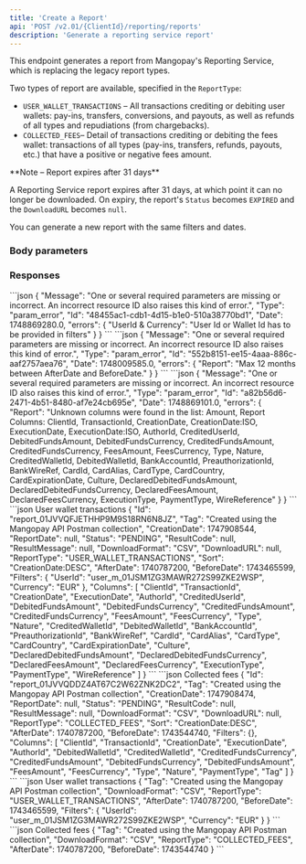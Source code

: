 ```yaml
---
title: 'Create a Report'  
api: 'POST /v2.01/{ClientId}/reporting/reports'  
description: 'Generate a reporting service report'
---
```




This endpoint generates a report from Mangopay's Reporting Service, which is replacing the legacy report types. 

Two types of report are available, specified in the `ReportType`:
- `USER_WALLET_TRANSACTIONS` – All transactions crediting or debiting user wallets: pay-ins, transfers, conversions, and payouts, as well as refunds of all types and repudiations (from chargebacks).
- `COLLECTED_FEES`– Detail of transactions crediting or debiting the fees wallet: transactions of all types (pay-ins, transfers, refunds, payouts, etc.) that have a positive or negative fees amount.

<Note>  
**Note – Report expires after 31 days** 
  
A Reporting Service report expires after 31 days, at which point it can no longer be downloaded. On expiry, the report's `Status` becomes `EXPIRED` and the `DownloadURL` becomes `null`.

You can generate a new report with the same filters and dates.
</Note>

### Body parameters  

<Tag5/>
<DownloadFormat1/>
<ReportType/>
<Sort1/>
<AfterDate2/>
<BeforeDate2/>
<Filters3/>
<Columns1/>


### Responses  

<AccordionGroup>

<Accordion title="200 - Response parameters">

<IdResponse/>
<Tag3Response/>
<CreationDateResponse/>
<ReportDateResponse/>
<Status16Response/>
<ResultCodeResponse/>
<ResultMessageResponse/>
<DownloadFormatResponse/>
<DownloadURLResponse/>
<ReportType2Response/>
<SortResponse/>
<AfterDate2Response/>
<BeforeDate2Response/>
<Filters3Response/>
<Columns1Response/>

</Accordion>

</AccordionGroup>

<AccordionGroup>
<Accordion title="400 - WalletId and Currency filters can't be combined">
```json
{
    "Message": "One or several required parameters are missing or incorrect. An incorrect resource ID also raises this kind of error.",
    "Type": "param_error",
    "Id": "48455ac1-cdb1-4d15-b1e0-510a38770bd1",
    "Date": 1748869280.0,
    "errors": {
        "UserId & Currency": "User Id or Wallet Id has to be provided in filters"
    }
}
``` 
</Accordion>

<Accordion title="400 - Max. 12 months between AfterDate and BeforeDate">
```json
{
    "Message": "One or several required parameters are missing or incorrect. An incorrect resource ID also raises this kind of error.",
    "Type": "param_error",
    "Id": "552b8151-ee15-4aaa-886c-aaf2757aea76",
    "Date": 1748009585.0,
    "errors": {
        "Report": "Max 12 months between AfterDate and BeforeDate."
    }
}
```
</Accordion>
<Accordion title="Invalid Column for ReportType">
```json 
{
    "Message": "One or several required parameters are missing or incorrect. An incorrect resource ID also raises this kind of error.",
    "Type": "param_error",
    "Id": "a82b56d6-2471-4b51-8480-af7e24cb695e",
    "Date": 1748869101.0,
    "errors": {
        "Report": "Unknown columns were found in the list: Amount, Report Columns: ClientId, TransactionId, CreationDate, CreationDate:ISO, ExecutionDate, ExecutionDate:ISO, AuthorId, CreditedUserId, DebitedFundsAmount, DebitedFundsCurrency, CreditedFundsAmount, CreditedFundsCurrency, FeesAmount, FeesCurrency, Type, Nature, CreditedWalletId, DebitedWalletId, BankAccountId, PreauthorizationId, BankWireRef, CardId, CardAlias, CardType, CardCountry, CardExpirationDate, Culture, DeclaredDebitedFundsAmount, DeclaredDebitedFundsCurrency, DeclaredFeesAmount, DeclaredFeesCurrency, ExecutionType, PaymentType, WireReference"
    }
}
```
</Accordion>
</AccordionGroup>

<ResponseExample>
```json User wallet transactions
{
    "Id": "report_01JVVQFJETHHP9M9S18RN6N8JZ",
    "Tag": "Created using the Mangopay API Postman collection",
    "CreationDate": 1747908544,
    "ReportDate": null,
    "Status": "PENDING",
    "ResultCode": null,
    "ResultMessage": null,
    "DownloadFormat": "CSV",
    "DownloadURL": null,
    "ReportType": "USER_WALLET_TRANSACTIONS",
    "Sort": "CreationDate:DESC",
    "AfterDate": 1740787200,
    "BeforeDate": 1743465599,
    "Filters": {
        "UserId": "user_m_01JSM1ZG3MAWR272S99ZKE2WSP",
        "Currency": "EUR"
    },
    "Columns": [
        "ClientId",
        "TransactionId",
        "CreationDate",
        "ExecutionDate",
        "AuthorId",
        "CreditedUserId",
        "DebitedFundsAmount",
        "DebitedFundsCurrency",
        "CreditedFundsAmount",
        "CreditedFundsCurrency",
        "FeesAmount",
        "FeesCurrency",
        "Type",
        "Nature",
        "CreditedWalletId",
        "DebitedWalletId",
        "BankAccountId",
        "PreauthorizationId",
        "BankWireRef",
        "CardId",
        "CardAlias",
        "CardType",
        "CardCountry",
        "CardExpirationDate",
        "Culture",
        "DeclaredDebitedFundsAmount",
        "DeclaredDebitedFundsCurrency",
        "DeclaredFeesAmount",
        "DeclaredFeesCurrency",
        "ExecutionType",
        "PaymentType",
        "WireReference"
    ]
}
```
```json Collected fees
{
    "Id": "report_01JVVQDDZ4AT67C2W62ZNK2DC2",
    "Tag": "Created using the Mangopay API Postman collection",
    "CreationDate": 1747908474,
    "ReportDate": null,
    "Status": "PENDING",
    "ResultCode": null,
    "ResultMessage": null,
    "DownloadFormat": "CSV",
    "DownloadURL": null,
    "ReportType": "COLLECTED_FEES",
    "Sort": "CreationDate:DESC",
    "AfterDate": 1740787200,
    "BeforeDate": 1743544740,
    "Filters": {},
    "Columns": [
        "ClientId",
        "TransactionId",
        "CreationDate",
        "ExecutionDate",
        "AuthorId",
        "DebitedWalletId",
        "CreditedWalletId",
        "CreditedFundsCurrency",
        "CreditedFundsAmount",
        "DebitedFundsCurrency",
        "DebitedFundsAmount",
        "FeesAmount",
        "FeesCurrency",
        "Type",
        "Nature",
        "PaymentType",
        "Tag"
    ]
}
```
</ResponseExample>  

<RequestExample>  
```json User wallet transactions
{
    "Tag": "Created using the Mangopay API Postman collection",
    "DownloadFormat": "CSV",
    "ReportType": "USER_WALLET_TRANSACTIONS",
    "AfterDate": 1740787200,
    "BeforeDate": 1743465599,
    "Filters": {
        "UserId": "user_m_01JSM1ZG3MAWR272S99ZKE2WSP",
        "Currency": "EUR"
    }
}
```
```json Collected fees
{
    "Tag": "Created using the Mangopay API Postman collection",
    "DownloadFormat": "CSV",
    "ReportType": "COLLECTED_FEES",
    "AfterDate": 1740787200,
    "BeforeDate": 1743544740
}
```
</RequestExample>